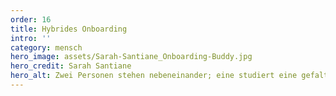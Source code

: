 ---
order: 16
title: Hybrides Onboarding
intro: ''
category: mensch
hero_image: assets/Sarah-Santiane_Onboarding-Buddy.jpg
hero_credit: Sarah Santiane
hero_alt: Zwei Personen stehen nebeneinander; eine studiert eine gefaltete Landkarte, die andere hilft.
---

<PlaceholderText />
